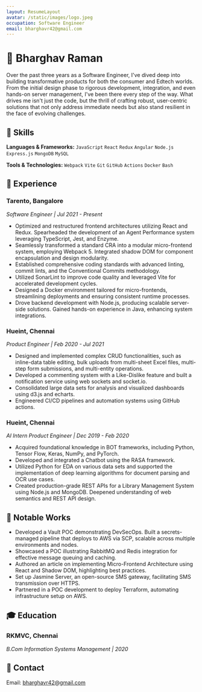 ```yaml
---
layout: ResumeLayout
avatar: /static/images/logo.jpeg
occupation: Software Engineer
email: bharghavr42@gmail.com
---
```


# 🧑 Bharghav Raman

Over the past three years as a Software Engineer, I've dived deep into building transformative products for both the consumer and Edtech worlds. From the initial design phase to rigorous development, integration, and even hands-on server management, I've been there every step of the way. What drives me isn't just the code, but the thrill of crafting robust, user-centric solutions that not only address immediate needs but also stand resilient in the face of evolving challenges.
## 🚀 Skills

**Languages & Frameworks:** `JavaScript`  `React`  `Redux` `Angular` `Node.js` `Express.js` `MongoDB` `MySQL`

**Tools & Technologies:** `Webpack` `Vite` `Git` `GitHub` `Actions` `Docker` `Bash`

## 💼 Experience 

### **Tarento, Bangalore**
_Software Engineer | Jul 2021 - Present_

- Optimized and restructured frontend architectures utilizing React and Redux. Spearheaded the development of an Agent Performance system leveraging TypeScript, Jest, and Enzyme.
- Seamlessly transformed a standard CRA into a modular micro-frontend system, employing Webpack 5. Integrated shadow DOM for component encapsulation and design modularity.
- Established comprehensive coding standards with advanced linting, commit lints, and the Conventional Commits methodology.
- Utilized SonarLint to improve code quality and leveraged Vite for accelerated development cycles.
- Designed a Docker environment tailored for micro-frontends, streamlining deployments and ensuring consistent runtime processes.
- Drove backend development with Node.js, producing scalable server-side solutions. Gained hands-on experience in Java, enhancing system integrations.

### **Hueint, Chennai**
_Product Engineer | Feb 2020 - Jul 2021_

- Designed and implemented complex CRUD functionalities, such as inline-data table editing, bulk uploads from multi-sheet Excel files, multi-step form submissions, and multi-entity operations.
- Developed a commenting system with a Like-Dislike feature and built a notification service using web sockets and socket.io.
- Consolidated large data sets for analysis and visualized dashboards using d3.js and echarts.
- Engineered CI/CD pipelines and automation systems using GitHub actions.

### **Hueint, Chennai**
_AI Intern Product Engineer | Dec 2019 - Feb 2020_

- Acquired foundational knowledge in BOT frameworks, including Python, Tensor Flow, Keras, NumPy, and PyTorch.
- Developed and integrated a Chatbot using the RASA framework.
- Utilized Python for EDA on various data sets and supported the implementation of deep learning algorithms for document parsing and OCR use cases.
- Created production-grade REST APIs for a Library Management System using Node.js and MongoDB. Deepened understanding of web semantics and REST API design.

## 🌟 Notable Works

- Developed a Vault POC demonstrating DevSecOps. Built a secrets-managed pipeline that deploys to AWS via SCP, scalable across multiple environments and nodes.
- Showcased a POC illustrating RabbitMQ and Redis integration for effective message queuing and caching.
- Authored an article on implementing Micro-Frontend Architecture using React and Shadow DOM, highlighting best practices.
- Set up Jasmine Server, an open-source SMS gateway, facilitating SMS transmission over HTTPS.
- Partnered in a POC development to deploy Terraform, automating infrastructure setup on AWS.

## 🎓 Education

### **RKMVC, Chennai**
_B.Com Information Systems Management | 2020_

## 📧 Contact

Email: bharghavr42@gmail.com
